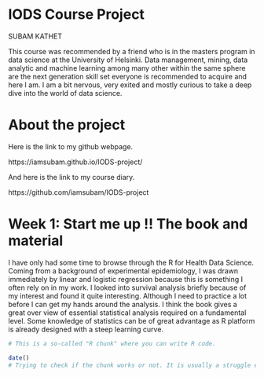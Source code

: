 # IODS Course Project

SUBAM KATHET 

This course was recommended by a friend who is in the masters program in data science at the University of Helsinki. Data management, mining, data analytic and machine learning among many other within the same sphere are the next generation skill set everyone is recommended to acquire and here I am. I am a bit nervous, very exited and mostly curious to take a deep dive into the world of data science. 

# About the project

Here is the link to my github webpage.

https://iamsubam.github.io/IODS-project/

And here is the link to my course diary.

https://github.com/iamsubam/IODS-project

# Week 1: Start me up !! The book and material 

I have only had some time to browse through the R for Health Data Science. Coming from a background of experimental epidemiology, I was drawn immediately by linear and logistic regression because this is something I often rely on in my work. I looked into survival analysis briefly because of my interest and found it quite interesting. Although I need to practice a lot before I can get my hands around the analysis. I think the book gives a great over view of essential statistical analysis required on a fundamental level. Some knowledge of statistics can be of great advantage as R platform is already designed with a steep learning curve.

```r
# This is a so-called "R chunk" where you can write R code.

date()
# Trying to check if the chunk works or not. It is usually a struggle especially when R version is outdated and the packages doesn't work. Then re installing and updating the packages and coming back to work it out is a big struggle. 
```
